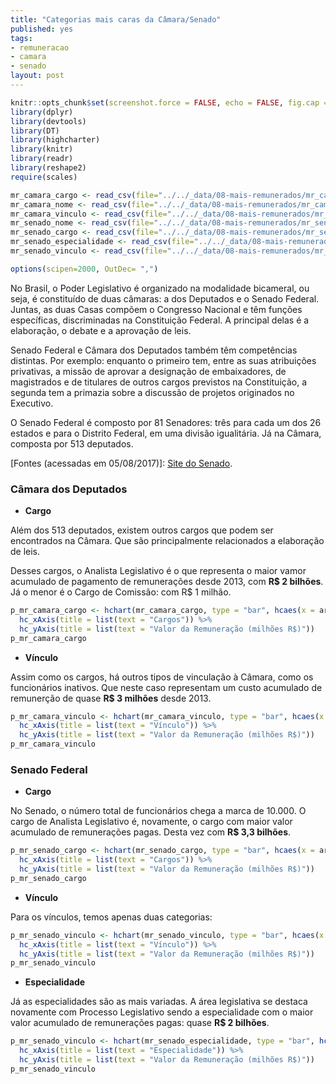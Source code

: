 ```yaml
---
title: "Categorias mais caras da Câmara/Senado"
published: yes
tags:
- remuneracao
- camara
- senado
layout: post
---
```


```r
knitr::opts_chunk$set(screenshot.force = FALSE, echo = FALSE, fig.cap = "")
library(dplyr)
library(devtools)
library(DT)
library(highcharter)
library(knitr)
library(readr)
library(reshape2)
require(scales)
```

```r
mr_camara_cargo <- read_csv(file="../../_data/08-mais-remunerados/mr_camara_cargo.csv", col_names = T)
mr_camara_nome <- read_csv(file="../../_data/08-mais-remunerados/mr_camara_nome.csv", col_names=T)
mr_camara_vinculo <- read_csv(file="../../_data/08-mais-remunerados/mr_camara_vinculo.csv", col_names=T)
mr_senado_nome <- read_csv(file="../../_data/08-mais-remunerados/mr_senado_nome.csv", col_names=T)
mr_senado_cargo <- read_csv(file="../../_data/08-mais-remunerados/mr_senado_cargo.csv", col_names=T)
mr_senado_especialidade <- read_csv(file="../../_data/08-mais-remunerados/mr_senado_especialidade.csv", col_names=T)
mr_senado_vinculo <- read_csv(file="../../_data/08-mais-remunerados/mr_senado_vinculo.csv", col_names=T)

options(scipen=2000, OutDec= ",")
```

No Brasil, o Poder Legislativo é organizado na modalidade bicameral, ou seja, é constituído de duas câmaras: a dos Deputados e o Senado Federal. Juntas, as duas Casas compõem o Congresso Nacional e têm funções específicas, discriminadas na Constituição Federal. A principal delas é a elaboração, o debate e a aprovação de leis.

Senado Federal e Câmara dos Deputados também têm competências distintas. Por exemplo: enquanto o primeiro tem, entre as suas atribuições privativas, a missão de aprovar a designação de embaixadores, de magistrados e de titulares de outros cargos previstos na Constituição, a segunda tem a primazia sobre a discussão de projetos originados no Executivo.

O Senado Federal é composto por 81 Senadores: três para cada um dos 26 estados e para o Distrito Federal, em uma divisão igualitária. Já na Câmara, composta por 513 deputados.

[Fontes (acessadas em 05/08/2017)]: [Site do Senado](https://www12.senado.leg.br/transparencia/laipergunta).

### **Câmara dos Deputados**

* **Cargo**

Além dos 513 deputados, existem outros cargos que podem ser encontrados na Câmara. Que são principalmente relacionados a elaboração de leis.

Desses cargos, o Analista Legislativo é o que representa o maior vamor acumulado de pagamento de remunerações desde 2013, com **R$ 2 bilhões**. Já o menor é o Cargo de Comissão: com R$ 1 milhão. 

```r
p_mr_camara_cargo <- hchart(mr_camara_cargo, type = "bar", hcaes(x = area, y = value, group=area)) %>%
  hc_xAxis(title = list(text = "Cargos")) %>%
  hc_yAxis(title = list(text = "Valor da Remuneração (milhões R$)"))
p_mr_camara_cargo
```

* **Vínculo**

Assim como os cargos, há outros tipos de vinculação à Câmara, como os funcionários inativos. Que neste caso representam um custo acumulado de remunerção de quase **R$ 3 milhões** desde 2013.

```r
p_mr_camara_vinculo <- hchart(mr_camara_vinculo, type = "bar", hcaes(x = area, y = value, group=area)) %>%
  hc_xAxis(title = list(text = "Vínculo")) %>%
  hc_yAxis(title = list(text = "Valor da Remuneração (milhões R$)"))
p_mr_camara_vinculo
```

### **Senado Federal**

* **Cargo**

No Senado, o número total de funcionários chega a marca de 10.000. O cargo de Analista Legislativo é, novamente, o cargo com maior valor acumulado de remunerações pagas. Desta vez com **R$ 3,3 bilhões**.

```r
p_mr_senado_cargo <- hchart(mr_senado_cargo, type = "bar", hcaes(x = area, y = value, group=area)) %>%
  hc_xAxis(title = list(text = "Cargos")) %>%
  hc_yAxis(title = list(text = "Valor da Remuneração (milhões R$)"))
p_mr_senado_cargo
```

* **Vínculo**

Para os vínculos, temos apenas duas categorias:

```r
p_mr_senado_vinculo <- hchart(mr_senado_vinculo, type = "bar", hcaes(x = area, y = value, group=area)) %>%
  hc_xAxis(title = list(text = "Vínculo")) %>%
  hc_yAxis(title = list(text = "Valor da Remuneração (milhões R$)"))
p_mr_senado_vinculo
```

* **Especialidade**

Já as especialidades são as mais variadas. A área legislativa se destaca novamente com Processo Legislativo sendo a especialidade com o maior valor acumulado de remunerações pagas: quase **R$ 2 bilhões**.

```r
p_mr_senado_vinculo <- hchart(mr_senado_especialidade, type = "bar", hcaes(x = area, y = value, group=area)) %>%
  hc_xAxis(title = list(text = "Especialidade")) %>%
  hc_yAxis(title = list(text = "Valor da Remuneração (milhões R$)"))
p_mr_senado_vinculo
```
